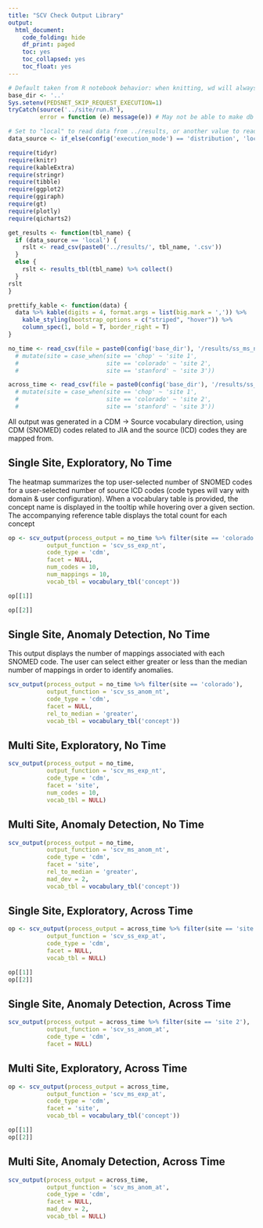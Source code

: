 ```yaml
---
title: "SCV Check Output Library"
output:
  html_document:
    code_folding: hide
    df_print: paged
    toc: yes
    toc_collapsed: yes
    toc_float: yes
---
```


```r
# Default taken from R notebook behavior: when knitting, wd will always be location of notebook
base_dir <- '..'
Sys.setenv(PEDSNET_SKIP_REQUEST_EXECUTION=1)
tryCatch(source('../site/run.R'),
         error = function (e) message(e)) # May not be able to make db connection

# Set to "local" to read data from ../results, or another value to read from db
data_source <- if_else(config('execution_mode') == 'distribution', 'local', 'not_local')

require(tidyr)
require(knitr)
require(kableExtra)
require(stringr)
require(tibble)
require(ggplot2)
require(ggiraph)
require(gt)
require(plotly)
require(qicharts2)

get_results <- function(tbl_name) {
  if (data_source == 'local') {
    rslt <- read_csv(paste0('../results/', tbl_name, '.csv'))
  }
  else {
    rslt <- results_tbl(tbl_name) %>% collect()
  }
rslt
}

prettify_kable <- function(data) {
  data %>% kable(digits = 4, format.args = list(big.mark = ',')) %>%
    kable_styling(bootstrap_options = c("striped", "hover")) %>%
    column_spec(1, bold = T, border_right = T)
}

no_time <- read_csv(file = paste0(config('base_dir'), '/results/ss_ms_nt.csv')) #%>%
  # mutate(site = case_when(site == 'chop' ~ 'site 1',
  #                         site == 'colorado' ~ 'site 2',
  #                         site == 'stanford' ~ 'site 3'))

across_time <- read_csv(file = paste0(config('base_dir'), '/results/ss_ms_at.csv')) #%>%
  # mutate(site = case_when(site == 'chop' ~ 'site 1',
  #                         site == 'colorado' ~ 'site 2',
  #                         site == 'stanford' ~ 'site 3'))

```

All output was generated in a CDM -> Source vocabulary direction, using CDM (SNOMED) codes related to JIA and the source (ICD) codes they are mapped from.

## Single Site, Exploratory, No Time

The heatmap summarizes the top user-selected number of SNOMED codes for a user-selected number of source ICD codes (code types will vary with domain & user configuration). When a vocabulary table is provided, the concept name is displayed in the tooltip while hovering over a given section. The accompanying reference table displays the total count for each concept

```r

op <- scv_output(process_output = no_time %>% filter(site == 'colorado'),
           output_function = 'scv_ss_exp_nt',
           code_type = 'cdm',
           facet = NULL,
           num_codes = 10,
           num_mappings = 10,
           vocab_tbl = vocabulary_tbl('concept'))

op[[1]]

op[[2]]

```

## Single Site, Anomaly Detection, No Time

This output displays the number of mappings associated with each SNOMED code. The user can select either greater or less than the median number of mappings in order to identify anomalies.

```r

scv_output(process_output = no_time %>% filter(site == 'colorado'),
           output_function = 'scv_ss_anom_nt',
           code_type = 'cdm',
           facet = NULL,
           rel_to_median = 'greater',
           vocab_tbl = vocabulary_tbl('concept'))

```

## Multi Site, Exploratory, No Time

```r

scv_output(process_output = no_time,
           output_function = 'scv_ms_exp_nt',
           code_type = 'cdm',
           facet = 'site',
           num_codes = 10,
           vocab_tbl = NULL)

```

## Multi Site, Anomaly Detection, No Time

```r

scv_output(process_output = no_time,
           output_function = 'scv_ms_anom_nt',
           code_type = 'cdm',
           facet = 'site',
           rel_to_median = 'greater',
           mad_dev = 2,
           vocab_tbl = vocabulary_tbl('concept'))

```

## Single Site, Exploratory, Across Time

```r

op <- scv_output(process_output = across_time %>% filter(site == 'site 2'),
           output_function = 'scv_ss_exp_at',
           code_type = 'cdm',
           facet = NULL,
           vocab_tbl = NULL)

op[[1]]
op[[2]]

```

## Single Site, Anomaly Detection, Across Time

```r

scv_output(process_output = across_time %>% filter(site == 'site 2'),
           output_function = 'scv_ss_anom_at',
           code_type = 'cdm',
           facet = NULL)

```

## Multi Site, Exploratory, Across Time

```r

op <- scv_output(process_output = across_time,
           output_function = 'scv_ms_exp_at',
           code_type = 'cdm',
           facet = 'site',
           vocab_tbl = vocabulary_tbl('concept'))

op[[1]]
op[[2]]

```

## Multi Site, Anomaly Detection, Across Time

```r

scv_output(process_output = across_time,
           output_function = 'scv_ms_anom_at',
           code_type = 'cdm',
           facet = NULL,
           mad_dev = 2,
           vocab_tbl = NULL)

```
